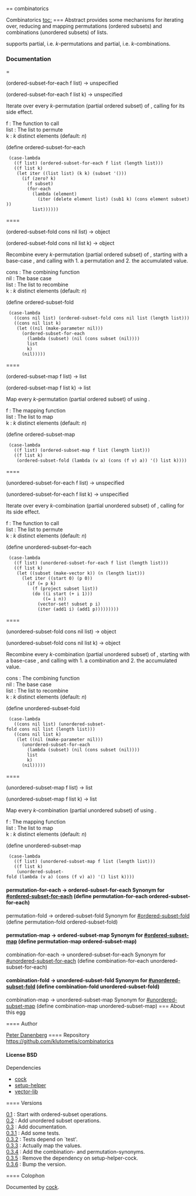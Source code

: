 == combinatorics

Combinatorics
[[toc:]]
=== Abstract
{{Combinatorics}} provides some mechanisms for iterating over,
reducing and mapping permutations (ordered subsets) and
combinations (unordered subsets) of lists.


{{Combinatorics}} supports partial, i.e.
''k''-permutations and partial, i.e. ''k''-combinations.


=== Documentation
==== {{ordered-subset-for-each}}
<procedure>(ordered-subset-for-each f list) → unspecified</procedure>
<procedure>(ordered-subset-for-each f list k) → unspecified</procedure>
Iterate over every ''k''-permutation (partial ordered subset) of {{list}},
calling {{f}} for its side effect.
; f : The function to call
; list : The list to permute
; k : ''k'' distinct elements (default: ''n'')
<enscript highlight="scheme">(define ordered-subset-for-each
  (case-lambda
    ((f list) (ordered-subset-for-each f list (length list)))
    ((f list k)
     (let iter ((list list) (k k) (subset '()))
       (if (zero? k)
         (f subset)
         (for-each
           (lambda (element)
             (iter (delete element list) (sub1 k) (cons element subset)))
           list))))))
</enscript>
==== {{ordered-subset-fold}}
<procedure>(ordered-subset-fold cons nil list) → object</procedure>
<procedure>(ordered-subset-fold cons nil list k) → object</procedure>
Recombine every ''k''-permutation (partial ordered subset) of {{list}},
starting with a base-case {{nil}}, and calling {{cons}} with 1. a
permutation and 2. the accumulated value.
; cons : The combining function
; nil : The base case
; list : The list to recombine
; k : ''k'' distinct elements (default: ''n'')
<enscript highlight="scheme">(define ordered-subset-fold
  (case-lambda
    ((cons nil list) (ordered-subset-fold cons nil list (length list)))
    ((cons nil list k)
     (let ((nil (make-parameter nil)))
       (ordered-subset-for-each
         (lambda (subset) (nil (cons subset (nil))))
         list
         k)
       (nil)))))
</enscript>
==== {{ordered-subset-map}}
<procedure>(ordered-subset-map f list) → list</procedure>
<procedure>(ordered-subset-map f list k) → list</procedure>
Map every ''k''-permutation (partial ordered subset) of {{list}} using {{f}}.
; f : The mapping function
; list : The list to map
; k : ''k'' distinct elements (default: ''n'')
<enscript highlight="scheme">(define ordered-subset-map
  (case-lambda
    ((f list) (ordered-subset-map f list (length list)))
    ((f list k)
     (ordered-subset-fold (lambda (v a) (cons (f v) a)) '() list k))))
</enscript>
==== {{unordered-subset-for-each}}
<procedure>(unordered-subset-for-each f list) → unspecified</procedure>
<procedure>(unordered-subset-for-each f list k) → unspecified</procedure>
Iterate over every ''k''-combination (partial unordered subset) of {{list}},
calling {{f}} for its side effect.
; f : The function to call
; list : The list to permute
; k : ''k'' distinct elements (default: ''n'')
<enscript highlight="scheme">(define unordered-subset-for-each
  (case-lambda
    ((f list) (unordered-subset-for-each f list (length list)))
    ((f list k)
     (let ((subset (make-vector k)) (n (length list)))
       (let iter ((start 0) (p 0))
         (if (= p k)
           (f (project subset list))
           (do ((i start (+ i 1)))
               ((= i n))
             (vector-set! subset p i)
             (iter (add1 i) (add1 p)))))))))
</enscript>
==== {{unordered-subset-fold}}
<procedure>(unordered-subset-fold cons nil list) → object</procedure>
<procedure>(unordered-subset-fold cons nil list k) → object</procedure>
Recombine every ''k''-combination (partial unordered subset) of {{list}},
starting with a base-case {{nil}}, and calling {{cons}} with 1. a
combination and 2. the accumulated value.
; cons : The combining function
; nil : The base case
; list : The list to recombine
; k : ''k'' distinct elements (default: ''n'')
<enscript highlight="scheme">(define unordered-subset-fold
  (case-lambda
    ((cons nil list) (unordered-subset-fold cons nil list (length list)))
    ((cons nil list k)
     (let ((nil (make-parameter nil)))
       (unordered-subset-for-each
         (lambda (subset) (nil (cons subset (nil))))
         list
         k)
       (nil)))))
</enscript>
==== {{unordered-subset-map}}
<procedure>(unordered-subset-map f list) → list</procedure>
<procedure>(unordered-subset-map f list k) → list</procedure>
Map every ''k''-combination (partial unordered subset) of {{list}} using {{f}}.
; f : The mapping function
; list : The list to map
; k : ''k'' distinct elements (default: ''n'')
<enscript highlight="scheme">(define unordered-subset-map
  (case-lambda
    ((f list) (unordered-subset-map f list (length list)))
    ((f list k)
     (unordered-subset-fold (lambda (v a) (cons (f v) a)) '() list k))))
</enscript>
==== {{permutation-for-each}}
<constant>permutation-for-each → ordered-subset-for-each</constant>
Synonym for [[#ordered-subset-for-each]]
<enscript highlight="scheme">(define permutation-for-each ordered-subset-for-each)
</enscript>
==== {{permutation-fold}}
<constant>permutation-fold → ordered-subset-fold</constant>
Synonym for [[#ordered-subset-fold]]
<enscript highlight="scheme">(define permutation-fold ordered-subset-fold)
</enscript>
==== {{permutation-map}}
<constant>permutation-map → ordered-subset-map</constant>
Synonym for [[#ordered-subset-map]]
<enscript highlight="scheme">(define permutation-map ordered-subset-map)
</enscript>
==== {{combination-for-each}}
<constant>combination-for-each → unordered-subset-for-each</constant>
Synonym for [[#unordered-subset-for-each]]
<enscript highlight="scheme">(define combination-for-each unordered-subset-for-each)
</enscript>
==== {{combination-fold}}
<constant>combination-fold → unordered-subset-fold</constant>
Synonym for [[#unordered-subset-fold]]
<enscript highlight="scheme">(define combination-fold unordered-subset-fold)
</enscript>
==== {{combination-map}}
<constant>combination-map → unordered-subset-map</constant>
Synonym for [[#unordered-subset-map]]
<enscript highlight="scheme">(define combination-map unordered-subset-map)
</enscript>
=== About this egg

==== Author

[[/users/klutometis|Peter Danenberg]]
==== Repository
[[https://github.com/klutometis/combinatorics]]
==== License
BSD
==== Dependencies
* [[cock]]
* [[setup-helper]]
* [[vector-lib]]

==== Versions
; [[https://github.com/klutometis/combinatorics/releases/tag/0.1|0.1]] : Start with ordered-subset operations.
; [[https://github.com/klutometis/combinatorics/releases/tag/0.2|0.2]] : Add unordered subset operations.
; [[https://github.com/klutometis/combinatorics/releases/tag/0.3|0.3]] : Add documentation.
; [[https://github.com/klutometis/combinatorics/releases/tag/0.3.1|0.3.1]] : Add some tests.
; [[https://github.com/klutometis/combinatorics/releases/tag/0.3.2|0.3.2]] : Tests depend on `test'.
; [[https://github.com/klutometis/combinatorics/releases/tag/0.3.3|0.3.3]] : Actually map the values.
; [[https://github.com/klutometis/combinatorics/releases/tag/0.3.4|0.3.4]] : Add the combination- and permutation-synonyms.
; [[https://github.com/klutometis/combinatorics/releases/tag/0.3.5|0.3.5]] : Remove the dependency on setup-helper-cock.
; [[https://github.com/klutometis/combinatorics/releases/tag/0.3.6|0.3.6]] : Bump the version.
==== Colophon

Documented by [[/egg/cock|cock]].